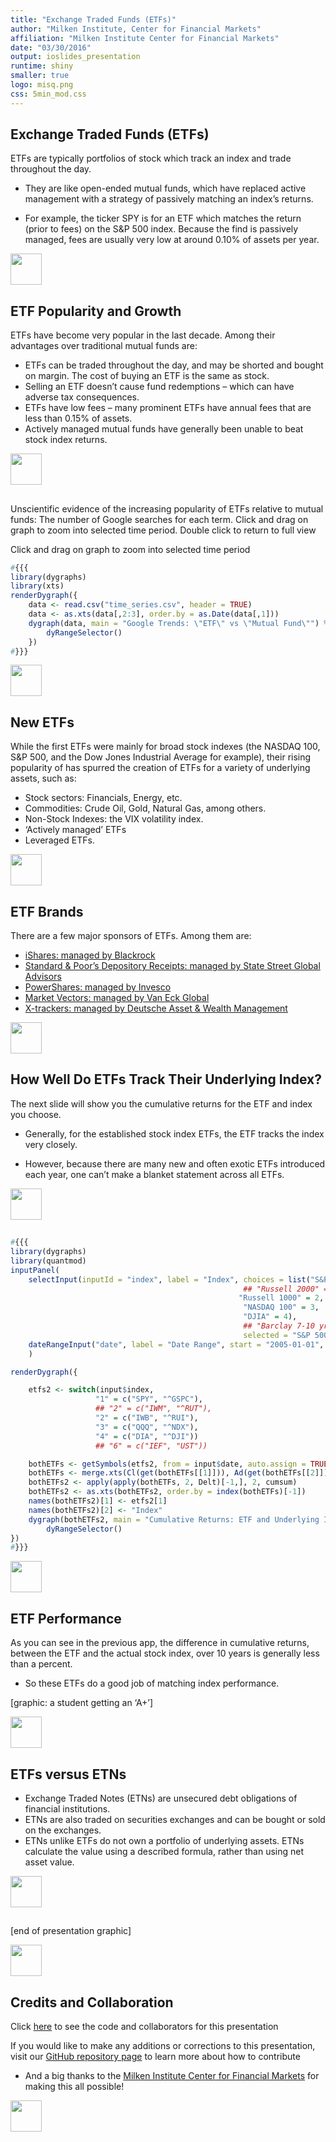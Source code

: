 ```yaml
---
title: "Exchange Traded Funds (ETFs)"
author: "Milken Institute, Center for Financial Markets"
affiliation: "Milken Institute Center for Financial Markets"
date: "03/30/2016"
output: ioslides_presentation
runtime: shiny
smaller: true
logo: misq.png
css: 5min_mod.css
---
```


## Exchange Traded Funds (ETFs)

ETFs are typically portfolios of stock which track an index and trade throughout the day.

-  They are like open-ended mutual funds, which have replaced active management with a strategy of passively matching an index's returns.

-  For example, the ticker SPY is for an ETF which matches the return (prior to fees) on the S&P 500 index. Because the find is passively managed, fees are usually very low at around 0.10% of assets per year.

<div class="MIfooter"><img src="mi.png" style="height:50px;"></div> 

## ETF Popularity and Growth

ETFs have become very popular in the last decade.  Among their advantages over traditional mutual funds are:

-  ETFs can be traded throughout the day, and may be shorted and bought on margin.  The cost of buying an ETF is the same as stock.
-  Selling an ETF doesn't cause fund redemptions -- which can have adverse tax consequences.
-  ETFs have low fees -- many prominent ETFs have annual fees that are less than 0.15% of assets.
-  Actively managed mutual funds have generally been unable to beat stock index returns.   

<div class="MIfooter"><img src="mi.png" style="height:50px;"></div> 

<!---There are many proposed reasons for this, however most agree it is due to low ETF fees, coupled with an inability of active mutual funds to beat index returns. -->

<!---
<script type="text/javascript" src="//www.google.com/trends/embed.js?hl=en-US&q=ETF,+Mutual+Fund&cmpt=q&tz=Etc/GMT%2B4&tz=Etc/GMT%2B4&content=1&cid=TIMESERIES_GRAPH_0&export=5&w=300&h=130">
</script>
-->

##
Unscientific evidence of the increasing popularity of ETFs relative to mutual funds:  The number of Google searches for each term.
Click and drag on graph to zoom into selected time period. Double click to return to full view

Click and drag on graph to zoom into selected time period

```r
#{{{
library(dygraphs)
library(xts)
renderDygraph({
    data <- read.csv("time_series.csv", header = TRUE)
    data <- as.xts(data[,2:3], order.by = as.Date(data[,1]))
    dygraph(data, main = "Google Trends: \"ETF\" vs \"Mutual Fund\"") %>%
        dyRangeSelector()
    })
#}}}
```

<div class="MIfooter"><img src="mi.png" style="height:50px;"></div> 

## New ETFs

While the first ETFs were mainly for broad stock indexes (the NASDAQ 100, S&P 500, and the Dow Jones Industrial Average for example), their rising popularity of has spurred the creation of ETFs for a variety of underlying assets, such as:

-  Stock sectors: Financials, Energy, etc. 
-  Commodities: Crude Oil, Gold, Natural Gas, among others.
-  Non-Stock Indexes: the VIX volatility index.
-  'Actively managed' ETFs
-  Leveraged ETFs.

<div class="MIfooter"><img src="mi.png" style="height:50px;"></div> 

## ETF Brands

There are a few major sponsors of ETFs.  Among them are:

-  [iShares: managed by Blackrock](www.ishares.com/)
-  [Standard & Poor's Depository Receipts: managed by State Street Global Advisors](https://www.spdrs.com/)
-  [PowerShares: managed by Invesco](http://www.invescopowershares.com/)
-  [Market Vectors: managed by Van Eck Global](www.vaneck.com/market-vectors/equity-etfs/)
-  [X-trackers: managed by Deutsche Asset & Wealth Management](www.etf.deutscheawm.com/)

<div class="MIfooter"><img src="mi.png" style="height:50px;"></div> 

##  How Well Do ETFs Track Their Underlying Index?

The next slide will show you the cumulative returns for the ETF and index you choose.

-  Generally, for the established stock index ETFs, the ETF tracks the index very closely.

-  However, because there are many new and often exotic ETFs introduced each year, one can't make a blanket statement across all ETFs.

<div class="MIfooter"><img src="mi.png" style="height:50px;"></div> 

##

```r
#{{{
library(dygraphs)
library(quantmod)
inputPanel(
    selectInput(inputId = "index", label = "Index", choices = list("S&P 500" = 1,
                                                    ## "Russell 2000" = 2,
                                                   "Russell 1000" = 2,
                                                    "NASDAQ 100" = 3,
                                                    "DJIA" = 4),
                                                    ## "Barclay 7-10 yr. Treas." = 6),
                                                    selected = "S&P 500"),
    dateRangeInput("date", label = "Date Range", start = "2005-01-01", end = Sys.Date())
    )

renderDygraph({

    etfs2 <- switch(input$index,
                   "1" = c("SPY", "^GSPC"),
                   ## "2" = c("IWM", "^RUT"),
                   "2" = c("IWB", "^RUI"),
                   "3" = c("QQQ", "^NDX"),
                   "4" = c("DIA", "^DJI"))
                   ## "6" = c("IEF", "UST"))

    bothETFs <- getSymbols(etfs2, from = input$date, auto.assign = TRUE)
    bothETFs <- merge.xts(Cl(get(bothETFs[[1]])), Ad(get(bothETFs[[2]])), join = "inner")
    bothETFs2 <- apply(apply(bothETFs, 2, Delt)[-1,], 2, cumsum)
    bothETFs2 <- as.xts(bothETFs2, order.by = index(bothETFs)[-1])
    names(bothETFs2)[1] <- etfs2[1]
    names(bothETFs2)[2] <- "Index"
    dygraph(bothETFs2, main = "Cumulative Returns: ETF and Underlying Index") %>%
        dyRangeSelector()
})
#}}}
```

<div class="MIfooter"><img src="mi.png" style="height:50px;"></div> 

## ETF Performance

As you can see in the previous app, the difference in cumulative returns, between the ETF and the actual stock index, over 10 years is generally less than a percent.

-  So these ETFs do a good job of matching index performance.

[graphic: a student getting an 'A+']

<div class="MIfooter"><img src="mi.png" style="height:50px;"></div> 

## ETFs versus ETNs

-  Exchange Traded Notes (ETNs) are unsecured debt obligations of financial institutions.
-  ETNs are also traded on securities exchanges and can be bought or sold on the exchanges.
-  ETNs unlike ETFs do not own a portfolio of underlying assets. ETNs calculate the value using a described formula, rather than using net asset value.

<div class="MIfooter"><img src="mi.png" style="height:50px;"></div> 

##

[end of presentation graphic]

<div class="MIfooter"><img src="mi.png" style="height:50px;"></div> 

## Credits and Collaboration

Click [here](https://github.com/FinancialMarkets/5MinuteFinance/blob/master/Equity/ETFs/ETFs.Rmd) to see the code and collaborators for this presentation

If you would like to make any additions or corrections to this presentation, visit our [GitHub repository page](https://github.com/FinancialMarkets/5MinuteFinance#how-to-contribute) to learn more about how to contribute

- And a big thanks to the [Milken Institute Center for Financial Markets](http://www.milkeninstitute.org/centers/markets) for making this all possible!


<div class="MIfooter"><img src="mi.png" style="height:50px;"></div> 
